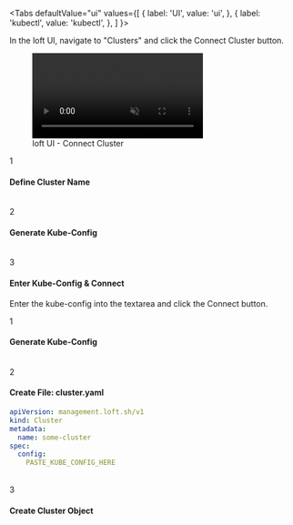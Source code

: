 
<Tabs
  defaultValue="ui"
  values={[
    { label: 'UI', value: 'ui', },
    { label: 'kubectl', value: 'kubectl', },
  ]
}>
<TabItem value="ui">

In the loft UI, navigate to "Clusters" and click the <Highlight>Connect Cluster</Highlight> button.

<figure class="frame">
  <video controls loop autoplay="true" muted>
    <source src="/docs/media/ui/clusters/connect-cluster.mp4" type="video/mp4" />
  </video>
  <figcaption>loft UI - Connect Cluster</figcaption>
</figure>

<Step>1</Step>

#### Define Cluster Name

<ChooseClusterNameFragment/>


<br/>
<Step>2</Step>

#### Generate Kube-Config

<CreateKubeConfigFragment/>


<br/>
<Step>3</Step>

#### Enter Kube-Config &amp; Connect
Enter the kube-config into the textarea and click the <Highlight>Connect</Highlight> button.


</TabItem>
<TabItem value="kubectl">


<Step>1</Step>

#### Generate Kube-Config

<CreateKubeConfigFragment/>


<br />
<Step>2</Step>

#### Create File: cluster.yaml

```yaml {7}
apiVersion: management.loft.sh/v1
kind: Cluster
metadata:
  name: some-cluster
spec:
  config:
    PASTE_KUBE_CONFIG_HERE
```

<br />
<Step>3</Step>

#### Create Cluster Object

<CreateClusterFragment/>

</TabItem>
</Tabs>
